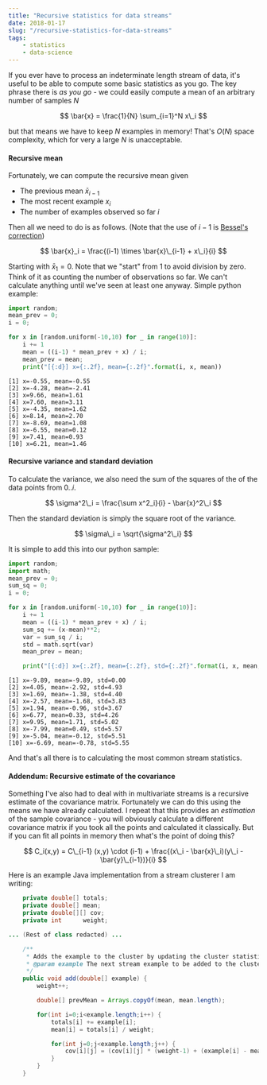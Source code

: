```yaml
---
title: "Recursive statistics for data streams"
date: 2018-01-17
slug: "/recursive-statistics-for-data-streams"
tags:
    - statistics
    - data-science
---
```


If you ever have to process an indeterminate length stream of data, it's useful to be able to compute some basic statistics as you go. The key phrase there is *as you go* - we could easily compute a mean of an arbitrary number of samples $N$

$$ \bar{x} = \frac{1}{N} \sum_{i=1}^N x\_i $$

but that means we have to keep $N$ examples in memory! That's $O(N)$ space complexity, which for very a large $N$ is unacceptable.

#### Recursive mean

Fortunately, we can compute the recursive mean given

* The previous mean $\bar{x}_{i-1}$
* The most recent example $x_i$
* The number of examples observed so far $i$

Then all we need to do is as follows. (Note that the use of $i-1$ is [Bessel's correction](https://en.wikipedia.org/wiki/Bessel%27s_correction))

$$ \bar{x}_i = \frac{(i-1) \times \bar{x}\_{i-1} + x\_i}{i} $$

Starting with $\bar{x}_1 = 0$. Note that we "start" from $1$ to avoid division by zero. Think of it as counting the number of observations so far. We can't calculate anything until we've seen at least one anyway. Simple python example:

```python
import random;  
mean_prev = 0;
i = 0;

for x in [random.uniform(-10,10) for _ in range(10)]:
    i += 1
    mean = ((i-1) * mean_prev + x) / i;
    mean_prev = mean;
    print("[{:d}] x={:.2f}, mean={:.2f}".format(i, x, mean))
```

```:title=output
[1] x=-0.55, mean=-0.55
[2] x=-4.28, mean=-2.41
[3] x=9.66, mean=1.61
[4] x=7.60, mean=3.11
[5] x=-4.35, mean=1.62
[6] x=8.14, mean=2.70
[7] x=-8.69, mean=1.08
[8] x=-6.55, mean=0.12
[9] x=7.41, mean=0.93
[10] x=6.21, mean=1.46
```
#### Recursive variance and standard deviation

To calculate the variance, we also need the sum of the squares of the of the data points from $0..i$.

$$ \sigma^2\_i = \frac{\sum x^2_i}{i} - \bar{x}^2\_i $$

Then the standard deviation is simply the square root of the variance.

$$ \sigma\_i = \sqrt{\sigma^2\_i} $$

It is simple to add this into our python sample:

```python
import random;
import math;
mean_prev = 0;
sum_sq = 0;
i = 0;

for x in [random.uniform(-10,10) for _ in range(10)]:
    i += 1
    mean = ((i-1) * mean_prev + x) / i;
    sum_sq += (x-mean)**2;
    var = sum_sq / i;
    std = math.sqrt(var)
    mean_prev = mean;

    print("[{:d}] x={:.2f}, mean={:.2f}, std={:.2f}".format(i, x, mean, std))
```

```:title=output
[1] x=-9.89, mean=-9.89, std=0.00
[2] x=4.05, mean=-2.92, std=4.93
[3] x=1.69, mean=-1.38, std=4.40
[4] x=-2.57, mean=-1.68, std=3.83
[5] x=1.94, mean=-0.96, std=3.67
[6] x=6.77, mean=0.33, std=4.26
[7] x=9.95, mean=1.71, std=5.02
[8] x=-7.99, mean=0.49, std=5.57
[9] x=-5.04, mean=-0.12, std=5.51
[10] x=-6.69, mean=-0.78, std=5.55
```

And that's all there is to calculating the most common stream statistics.

#### Addendum: Recursive estimate of the covariance

Something I've also had to deal with in multivariate streams is a recursive estimate of the covariance matrix. Fortunately we can do this using the means we have already calculated. 
I repeat that this provides an *estimation* of the sample covariance - you will obviously calculate a different covariance matrix if you took all the points and calculated it classically. But if you can fit all points in memory then what's the point of doing this?

$$
C_i(x,y) = C\_{i-1} (x,y) \cdot (i-1) + \frac{(x\_i - \bar{x}\_i)(y\_i - \bar{y}\_{i-1})}{i}
$$

Here is an example Java implementation from a stream clusterer I am writing:

```java
    private double[] totals;
    private double[] mean;
    private double[][] cov;
    private int      weight;

... (Rest of class redacted) ...

    /**
     * Adds the example to the cluster by updating the cluster statistics.
     * @param example The next stream example to be added to the cluster.
     */
    public void add(double[] example) {
        weight++;

        double[] prevMean = Arrays.copyOf(mean, mean.length);

        for(int i=0;i<example.length;i++) {
            totals[i] += example[i];
            mean[i] = totals[i] / weight;

            for(int j=0;j<example.length;j++) {
                cov[i][j] = (cov[i][j] * (weight-1) + (example[i] - mean[i]) * (example[j] - prevMean[j]))/weight;
            }
        }
    }
```